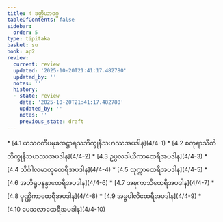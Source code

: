 ```yaml
---
title: 4 ခတ္တိယာဝဂ္ဂ
tableOfContents: false
sidebar:
  order: 5
type: tipitaka
basket: su
book: ap2
review:
  current: review
  updated: '2025-10-20T21:41:17.482780'
  updated_by: ''
  notes: ''
  history:
  - state: review
    date: '2025-10-20T21:41:17.482780'
    updated_by: ''
    notes: ''
    previous_state: draft
---
```



<DynamicBreadcrumb />


<ReviewStatus review={frontmatter.review} showDetails={true} />

<HypothesisAnnotation frontmatter={frontmatter} />



<TableOfContents book="ap2" section="4">
* [4.1 ယသဝတီပမုခအဋ္ဌာရသဘိက္ခုနီသဟဿအပဒါန](4/4-1)
* [4.2 စတုရာသီတိဘိက္ခုနီသဟဿအပဒါန](4/4-2)
* [4.3 ဥပ္ပလဒါယိကာထေရီအပဒါန](4/4-3)
* [4.4 သိင်္ဂါလမာတုထေရီအပဒါန](4/4-4)
* [4.5 သုက္ကာထေရီအပဒါန](4/4-5)
* [4.6 အဘိရူပနန္ဒာထေရီအပဒါန](4/4-6)
* [4.7 အဍ္ဎကာသိထေရီအပဒါန](4/4-7)
* [4.8 ပုဏ္ဏိကာထေရီအပဒါန](4/4-8)
* [4.9 အမ္ဗပါလိထေရီအပဒါန](4/4-9)
* [4.10 ပေသလာထေရီအပဒါန](4/4-10)
</TableOfContents>